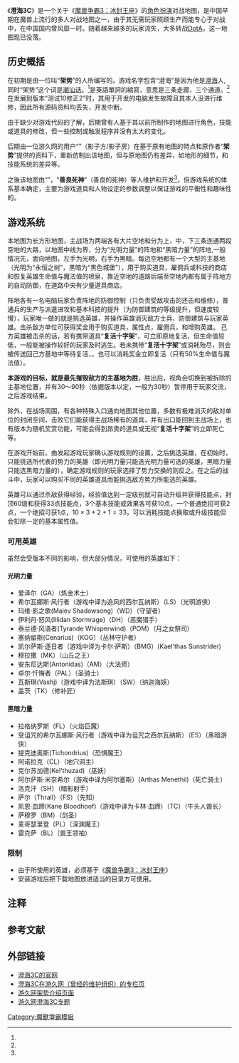 {{Infobox VG
| title          = 澄海3C
| image          = 
| caption        = 
| english =  
| developer      = 架势（原开发者）<br>ShadowFang、善良の死神（后期再开发）
| publisher      = 
| series         = 澄海3C
| engine         = 基于《[[魔獸爭霸III：寒冰霸權|魔兽争霸3：冰封王座]]》的对战地图
| released       = {{vgr|CN|2004-02-13|}}<ref name="澄海3C历史回顾" />
| genre          = [[電子角色扮演遊戲|角色扮演]] （RPG）
| modes          = [[多人游戏|多人游戏]]，[[单人游戏|单人游戏]]（只与电脑[[AI|AI]]对战的情况下）
| platforms      = [[个人电脑|PC]]（[[Windows|Windows]]）
}}
《'''澄海3C'''》是一个关于《[[魔獸爭霸III：寒冰霸權|魔兽争霸3：冰封王座]]》的[[電子角色扮演遊戲|角色扮演]]对战地图，是中国早期在魔兽上流行的多人对战地图之一，由于其无需玩家照顾生产而能专心于对战中，在中国国内曾风靡一时。随着越来越多的玩家流失，大多转战[[DotA|DotA]]，这一地图现已没落。

==历史概括==
在初期是由一位叫“'''架势'''”的人所编写的。游戏名字包含“澄海”是因为他是[[澄海|澄海]]人,同时“架势”这个词是[[潮汕话|潮汕话]]。<ref name="架势专访" />{{lang|en|3C}}是英語單詞{{lang|en|3corridors}}的縮寫，意思是三条走廊，三个通道。<ref name="魔兽3c" />在发展到版本“测试10修正2”时，其用于开发的电脑发生故障且其本人没进行维修，因此所有源码资料均丢失，开发中断。

由于缺少对游戏代码的了解，后期曾有人基于其以前所制作的地图进行角色，技能或道具的修改，但一些控制或触发程序并没有太大的变化。{{请求来源}}

后期由一位游久网的用户“'''{{lang|en-hk|ShadowFang}}'''”（影子方/影子房）在基于原有地图的特点和原作者“'''架势'''”提供的资料下，重新仿制出该地图，但与原地图仍有差异，如地形的细节，和技能系统的差异等。{{请求来源}}

之後该地图由“'''{{lang|en-hk|ShadowFang}}'''”，“'''善良{{lang|ja|の}}死神'''”（善良的死神）等人维护和开发<ref name="澄海3C历史回顾" />{{NoteTag|1=文章原连载于游久网论坛[http://bbs.uuu9.com/forum.php?mod=viewthread&tid=1254232]，但缺失部分章节，因此引用澄海官网的备份}}，但游戏系统的体系基本确定，主要为游戏道具和人物设定的参数调整以保证游戏的平衡性和趣味性的。

==游戏系统==
{{无来源章节}}

本地图为长方形地图，主战场为两端各有大片空地和分为上，中，下三条连通两段空地的大路，以地图中线为界，分为“光明力量”的阵地和“黑暗力量”的阵地,一般情况先，面向地图，左手为光明，右手为黑暗。每边空地都有一个大型的主基地（光明为“永恒之树”，黑暗为“黑色城堡”），用于购买道具，雇佣兵或科技的商店和恢复英雄生命值与魔法值的喷泉，靠近空地的道路后端至空地内都有属于阵地方的自动防御，在道路中央有少量道具商店。

阵地各有一名电脑玩家负责阵地的防御控制（只负责受敌攻击的还击和维修），普通兵的生产与派遣进攻和基本科技的提升（为防御建筑的等级提升，但速度较慢），玩家唯一做的就是挑选英雄，并操作英雄消灭敌方士兵、防御建筑与玩家英雄。击杀敌方单位可获得奖金用于购买道具，属性点，雇佣兵，和增购英雄。
己方英雄被击杀的话，若有携带道具“'''复活十字架'''”，可立即原地复活，但生命值较低，一般能被操作较好的玩家及时逃生。若未携带“'''复活十字架'''”或消耗殆尽，则会被传送回己方基地中等待复活，，也可以消耗奖金立即复活（只有50%生命值与魔法值）。

'''本游戏的目标，就是最先摧毁敌方的主基地为胜'''，胜出后，视角会切换到被拆除的主基地位置，并有30～90秒（依据版本以定，一般为30秒）暂停用于玩家交流，之后游戏结束。

除外，在战场周围，有各种特殊入口通向地图其他位置，多数有极难消灭的敌对单位的封闭空间，击败它们能获得主战场稀有的道具，并有出口能回到主战场上，也有版本为随机奖赏功能，可能会得到昂贵的道具或无视“'''复活十字架'''”的立即死亡等。

在游戏开始前，由发起游戏玩家确认游戏规则的设置，之后挑选英雄，在初始时，只能挑选所代表的势力的英雄（即光明力量只能选光明力量可选的英雄，黑暗力量只能选黑暗力量的），确定游戏规则的玩家选择了势力交换的则反之。在之后的战斗中，玩家可以购买不同的英雄道具而能挑选敌方势力所能选的英雄。

英雄可以通过杀敌获得经验，经验值达到一定级别就可自动升级并获得技能点，封顶60级和获得33点技能点，3个基本技能或效果各可获10点，一个普通绝招可获2点，一个绝招可获1点，<math>10 \times 3 + 2 + 1 = 33</math>，可以消耗技能点换取或升级技能但会扣除一定的基本属性值。

===可用英雄===
虽然会受版本不同的影响，但大部分情况，可使用的英雄如下：
====光明力量====
*爱泽尔（GA）（炼金术士）
*希尔瓦娜斯·风行者（游戏中译为追风的西尔瓦纳斯）（LS）（光明游侠）
*玛维·影之歌(Maiev Shadowsong)（WD）（守望者）
*伊利丹·怒风(Illidan Stormrage)（DH）（恶魔猎手）
*泰兰德·风语者(Tyrande Whisperwind)（POM）（月之女祭司）
*塞纳留斯(Cenarius)（KOG）（丛林守护者）
*凯尔萨斯·逐日者（游戏中译为卡尔·萨斯）（BMG）(Kael'thas Sunstrider)
*穆拉撒（MK）（山丘之王）
*安东尼达斯(Antonidas)（AM）（大法师）
*卓尔·忏悔者（PAL）（圣骑士）
*瓦斯琪(Vashj)（游戏中译为法斯琪）（SW）（纳迦海妖）
*盖茨（TK）（修补匠）
====黑暗力量====
*拉格纳罗斯（FL）（火焰巨魔）
*受诅咒的希尔瓦娜斯·风行者（游戏中译为诅咒之西尔瓦纳斯）（ES）（黑暗游侠）
*提克迪奥斯(Tichondrius)（恐惧魔王）
*阿诺拉克（CL）（地穴洞主）
*克尔苏加德(Kel'thuzad)（巫妖）
*阿尔萨斯·米奈希尔（游戏中译为阿尔塞斯）(Arthas Menethil)（死亡骑士）
*洛克汗（SH）（暗影射手）
*萨尔（Thrall）（FS）（先知）
*凯恩·血蹄(Kane Bloodhoof)（游戏中译为卡林·血蹄）（TC）（牛头人酋长）
*萨穆罗（BM）（剑圣）
*麦哥瑟里登（PL）（深渊魔王）
*雷克萨（BL）（兽王领袖）

===限制===
*由于所使用的英雄，必须基于《[[魔獸爭霸III：寒冰霸權|魔兽争霸3：冰封王座]]》
*安装游戏后把下载地图放进适当的目录方可使用。

==注释==
{{NoteFoot}}

==参考文献==
{{reflist|refs=
<ref name="澄海3C历史回顾">{{Cite web |title=澄海3C历史回顾 |url=http://ch3c.cn/forum.php?mod=viewthread&tid=24 |accessdate=2020-05-08 |author=黑夜飞行 |date=2008-04-16|archiveurl=https://web.archive.org/web/20181209134945/http://ch3c.cn/forum.php?mod=viewthread&tid=24&extra=page%3D1 |archivedate=2018-12-09 |dead-url=no}}</ref>

<ref name="架势专访">{{cite web |url=http://bbs.uuu9.com/thread-8084821-1-1.html |title=[采访] 澄海名人——风色幻想 and 澄海地图原创作者——架势专访 |author=CH_眼镜框 |date=2011-09-10|deadurl=no |archiveurl=https://web.archive.org/web/20200507134736/http://bbs.uuu9.com/thread-8084821-1-1.html |archivedate=2020-05-07 |accessdate=2020-05-08 }}</ref>

<ref name="魔兽3c">{{Cite web |title=魔兽里边3C是什么意思？ 爱问知识人 |url=https://iask.sina.com.cn/b/15918073.html |accessdate=2019-12-13 |format=html |work=iask.sina.com.cn |publisher=爱问知识人 |language=zh-hans |archive-date=2019-12-13 |archive-url=https://web.archive.org/web/20191213192919/https://iask.sina.com.cn/b/15918073.html |dead-url=no }}</ref>
}}

==外部链接==
* [http://www.ch3c.cn 澄海3C的官网] {{Wayback|url=http://www.ch3c.cn/ |date=20210124175923 }}
* [http://ch.uuu9.com 澄海3C在游久网（曾经的维护组织）的专栏页] {{Wayback|url=http://ch.uuu9.com/ |date=20200627023135 }}
* [http://war3.uuu9.com/Soft/Special/ch/ 游久网架势介绍页面] {{Wayback|url=http://war3.uuu9.com/Soft/Special/ch/ |date=20200509033843 }}
* [http://war3.uuu9.com/maps/list/list_303.shtml 游久网澄海3C专题] {{Wayback|url=http://war3.uuu9.com/maps/list/list_303.shtml |date=20200128134213 }}
<!--可以列出一两个玩家集中的论坛，BBS-->

{{Warcraft_universe}}

[[Category:魔獸爭霸模組|Category:魔獸爭霸模組]]